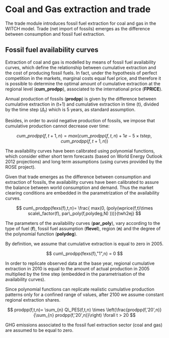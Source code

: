 # Coal and Gas extraction and trade

The trade module introduces fossil fuel extraction for coal and gas in the WITCH model. 
Trade (net import of fossils) emerges as the difference between consumption and fossil fuel extraction.

## Fossil fuel availability curves

Extraction of coal and gas is modelled by means of fossil fuel availability curves, which define the relationship between cumulative extraction and the cost of producing fossil fuels.
In fact, under the hypothesis of perfect competition in the markets, marginal costs equal fuel price, and therefore it is possible to determine the optimal amount of cumulative extraction at the regional level (**cum_prodpp**), associated to the international price (**FPRICE**). 

Annual production of fossils (**prodpp**) is given by the difference between cumulative extraction in (t+1) and cumulative extraction in time (t), divided by the time step ($\Delta_t$) which is 5 years, as standard assumption.

Besides, in order to avoid negative production of fossils, we impose that cumulative production cannot decrease over time:

$$
cum\_prodpp(f,t+1,n)= max\left(cum\_prodpp(f,t,n)+1e-5\times tstep,cum\_prodpp(f,t+1,n)\right)
$$
 
The availability curves have been calibrated using polynomial functions, which consider either short term forecasts (based on World Energy Outlook 2012 projections) and long term assumptions (using curves provided by the ROSE project).

Given that trade emerges as the difference between consumption and extraction of fossils, the availability curves have been calibrated to assure the balance between world consumption and demand. 
Thus the market clearing conditions are embedded in the parametrization of the availability curves.

$$
cum\_prodpp(fexs(f),t,n)= \frac{ max(0, (poly(wprice(f,t)\times scale\_factor(f), par\_poly(f,polydeg,N) )))}{twh2ej}
$$

The parameters of the availability curves (**par_poly**), vary according to the type of fuel (**f**), fossil fuel assumption (**flevel**), region (**n**) and the degree of the polynomial function (**polydeg**).

By definition, we assume that cumulative extraction is equal to zero in 2005. 

$$
cum\_prodpp(fexs(f),"1",n) = 0
$$
	
In order to replicate observed data at the base year, regional cumulative extraction in 2010 is equal to the amount of actual production in 2005 multiplied by the time step (embedded in the parametrisation of the availability curves). 

Since polynomial functions can replicate realistic cumulative production patterns only for a confined range of values, after 2100 we assume constant regional extraction shares.

$$
prodpp(f,t,n)= \sum_{n} Q\_PES(f,t,n) \times \left(\frac{prodpp(f,'20',n)}{\sum_{n} prodpp(f,'20',n)}\right)  \forall t > 20
$$ 

GHG emissions associated to the fossil fuel extraction sector (coal and gas) are assumed to be equal to zero. 

